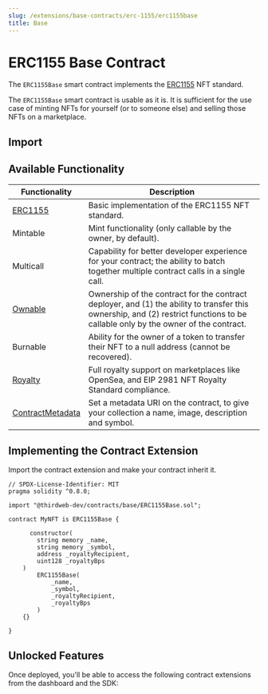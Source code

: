 ```yaml
---
slug: /extensions/base-contracts/erc-1155/erc1155base
title: Base
---
```



# ERC1155 Base Contract

The `ERC1155Base` smart contract implements the [ERC1155](https://eips.ethereum.org/EIPS/eip-1155) NFT standard.

The `ERC1155Base` smart contract is usable as it is. It is sufficient for the use case of minting NFTs for yourself (or to someone else) and selling those NFTs on a marketplace.

<ViewContractCodeButton
  link="https://github.com/thirdweb-dev/contracts/blob/main/contracts/base/ERC1155Base.sol"
  name="ERC1155Base"
/>

## Import

<ImportSnippet type="base" category="ERC1155" name="ERC1155Base" />

## Available Functionality

| Functionality                                                                            | Description                                                                                                                                                                       |
| ---------------------------------------------------------------------------------------- | --------------------------------------------------------------------------------------------------------------------------------------------------------------------------------- |
| [ERC1155](https://github.com/thirdweb-dev/contracts/blob/main/contracts/eip/ERC1155.sol) | Basic implementation of the ERC1155 NFT standard.                                                                                                                                 |
| Mintable                                                                                 | Mint functionality (only callable by the owner, by default).                                                                                                                      |
| Multicall                                                                                | Capability for better developer experience for your contract; the ability to batch together multiple contract calls in a single call.                                             |
| [Ownable](/extensions/features/ownable)                                                  | Ownership of the contract for the contract deployer, and (1) the ability to transfer this ownership, and (2) restrict functions to be callable only by the owner of the contract. |
| Burnable                                                                                 | Ability for the owner of a token to transfer their NFT to a null address (cannot be recovered).                                                                                   |
| [Royalty](/extensions/features/royalty)                                                  | Full royalty support on marketplaces like OpenSea, and EIP 2981 NFT Royalty Standard compliance.                                                                                  |
| [ContractMetadata](/extensions/features/contractmetadata)                                | Set a metadata URI on the contract, to give your collection a name, image, description and symbol.                                                                                |

## Implementing the Contract Extension

Import the contract extension and make your contract inherit it.

```solidity
// SPDX-License-Identifier: MIT
pragma solidity ^0.8.0;

import "@thirdweb-dev/contracts/base/ERC1155Base.sol";

contract MyNFT is ERC1155Base {

	  constructor(
        string memory _name,
        string memory _symbol,
        address _royaltyRecipient,
        uint128 _royaltyBps
    )
        ERC1155Base(
            _name,
            _symbol,
            _royaltyRecipient,
            _royaltyBps
        )
    {}

}
```

## Unlocked Features

Once deployed, you'll be able to access the following contract extensions from the dashboard and the SDK:

<div className="row" style={{ marginBottom: 24, flexWrap: 'wrap' }}>
<div className="col col--4" style={{marginTop:16}} >
    <QuickstartCard
        name="Contract Metadata"
        link="/extensions/features/contractmetadata#unlocked-features"
        image="/assets/icons/general.png"
    />
</div>

<div className="col col--4" style={{marginTop:16}}>
    <QuickstartCard
        name="Royalties"
        link="/extensions/features/royalty#unlocked-features"
        image="/assets/icons/general.png"
    />
</div>
<div className="col col--4" style={{marginTop:16}}>
    <QuickstartCard
        name="Ownable"
        link="/extensions/features/ownable#unlocked-features"
        image="/assets/icons/general.png"
    />
</div>
<div className="col col--4" style={{marginTop:16}}>
    <QuickstartCard
        name="Mintable"
        link="/pre-built-contracts/nft-collection#minting-nfts"
        image="/assets/icons/nft.png"
    />
</div><div className="col col--4" style={{marginTop:16}}>
    <QuickstartCard
        name="Burnable"
        link="/pre-built-contracts/nft-collection#burning-nfts"
        image="/assets/icons/nft.png"
    />
</div>
</div>
